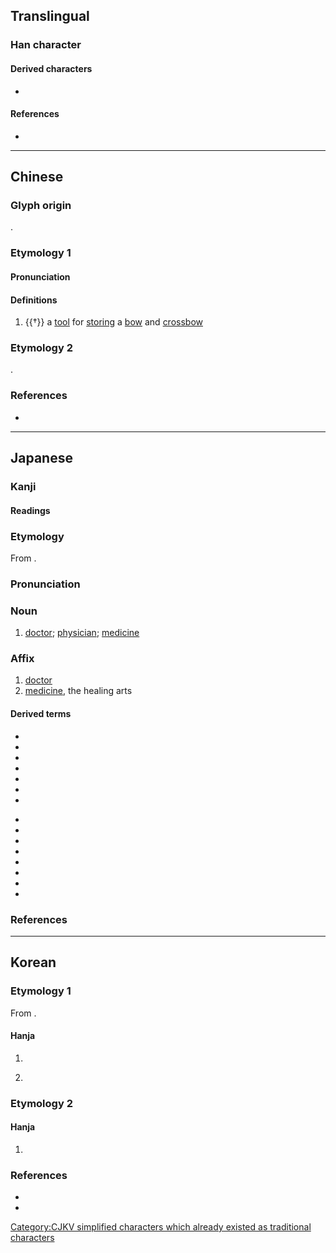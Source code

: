 {{also|醫}}
{{character info}}
==Translingual==
{{ja-forms|医|医|醫}}
{{stroke order|strokes=7}}
[[Category:CJKV simplified characters which already existed as traditional characters]]

===Han character===
{{Han char|rn=23|rad=匸|as=05|sn=7|four=|canj=SOK|ids=⿷匚矢}}

====Derived characters====
* {{l|mul|[[殹]], [[悘]], [[𢟇]], [[𤻢]], [[𥏏]], [[𦑄]], [[𨯍]], [[𫑝]], [[𫧕]], [[𬙟]], [[𭬢]], [[𮡟]]}}

====References====
* {{Han ref|kx=0155.050|dkj=02680|hdz=10085.030|uh=533B|ud=21307}}

----

==Chinese==

===Glyph origin===
{{Han etym}}
{{Han compound|匸|矢|t1=that which hides; that which stores|t2=arrow|ls=ic}}.

===Etymology 1===
{{zh-forms}}

====Pronunciation====
{{zh-pron
|m=yì
|c=ai3
|mc=y
|oc=y
|cat=n
}}

====Definitions====
{{zh-hanzi}}

# {{†}} a [[tool]] for [[store|storing]] a [[bow]] and [[crossbow]]

===Etymology 2===
{{zh-see|醫}}
{{Han simp|醫|f=殳|t=&nbsp;|f2=酉|t2=&nbsp;}}.

===References===
* {{R:twedu|C00862}}

----

==Japanese==
{{ja-kanji forms|医|醫}}

===Kanji===
{{ja-kanji|grade=3|rs=匸05|kyu=醫}}

====Readings====
{{ja-readings
|goon=い
|kanon=い
|kun=い-やす, くすし-
}}

===Etymology===
{{ja-kanjitab|い|yomi=o}}
From {{der|ja|ltc|sort=い|-}} {{ltc-l|醫}}.

===Pronunciation===
{{ja-pron|い|acc=1|acc_ref=DJR}}

===Noun===
{{ja-noun|い}}

# [[doctor]]; [[physician]]; [[medicine]]

===Affix===
{{ja-pos|affix|い}}

# [[doctor]]
# [[medicine]], the healing arts

====Derived terms====
{{der-top|medicine, the healing arts}}
* {{ja-r|医%院|い%いん}}
* {{ja-r|医%学|い%がく}}
* {{ja-r|医%師|い%し}}
* {{ja-r|医%者|い%しゃ}}
* {{ja-r|医%術|い%じゅつ}}
* {{ja-r|医%薬|い%やく}}
* {{ja-r|医%療|い%りょう}}
{{der-bottom}}

{{der-top|doctor}}
* {{ja-r|軍%医|ぐん%い}}
* {{ja-r|校%医|こう%い}}
* {{ja-r|侍%医|じ%い}}
* {{ja-r|獣%医|じゅう%い}}
* {{ja-r|女%医|じょ%い}}
* {{ja-r|典%医|てん%い}}
* {{ja-r|名%医|めい%い}}
* {{ja-r|歯%科%医|し%か%い}}
{{der-bottom}}

===References===
<references/>

----

==Korean==

===Etymology 1===
From {{der|ko|ltc|-}} {{ltc-l|医}}.

====Hanja====
{{ko-hanja|동개|예}}

# {{hanja form of|예|{{n-g|used in [[personal name]]s}}}}
# {{lb|ko|literary Chinese}} {{hanja form of|예|[[quiver]]; a [[tool]] for [[store|storing]] a [[bow]] and [[crossbow]]}}

===Etymology 2===

====Hanja====
{{ko-hanja|의원|의}}

# {{alt form|ko|醫||{{hanja form of|의|[[doctor]]}}}}

===References===
* {{R:hanjadoc|959}}
* {{R:ko:Inmyeongyonghanjapyo|30,34}}